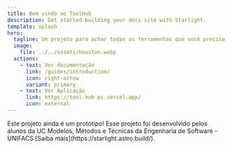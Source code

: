 ```yaml
---
title: Bem vindo ao ToolHub
description: Get started building your docs site with Starlight.
template: splash
hero:
  tagline: Um projeto para achar todas as ferramentas que você precisa!
  image:
    file: ../../assets/houston.webp
  actions:
    - text: Ver documentação
      link: /guides/introduction/
      icon: right-arrow
      variant: primary
    - text: Ver Aplicação
      link: https://tool-hub-pi.vercel.app/
      icon: external
---
```



<CardGrid stagger>
	<Card title="Protótipo" icon="setting">
		Este projeto ainda é um protótipo!
	</Card>
	<Card title="Sobre o projeto" icon="warning">
		Esse projeto foi desenvolvido pelos alunos da UC Modelos, Métodos e Técnicas da Engenharia de  Software - UNIFACS
	</Card>
	<Card title="Ler a documentação" icon="open-book">
		[Saiba mais](https://starlight.astro.build/).
	</Card>
</CardGrid>

